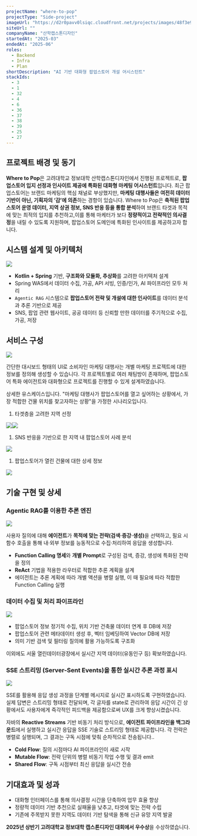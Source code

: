 ```yaml
---
projectName: "where-to-pop"
projectType: "Side-project"
imageUrl: "https://d2r0pavv0lsiqc.cloudfront.net/projects/images/48f3e986-799b-4f74-9b68-c3209c00820c.webp"
siteUrl: ""
companyName: "산학캡스톤디자인"
startedAt: "2025-03"
endedAt: "2025-06"
roles:
  - Backend
  - Infra
  - Plan
shortDescription: "AI 기반 대화형 팝업스토어 개설 어시스턴트"
stackIds:
  - 3
  - 1
  - 32
  - 4
  - 6
  - 36
  - 37
  - 38
  - 39
  - 25
  - 27
---
```


## 프로젝트 배경 및 동기

**Where to Pop**은 고려대학교 정보대학 산학캡스톤디자인에서 진행된 프로젝트로, **팝업스토어 입지 선정과 인사이트 제공에 특화된 대화형 마케팅 어시스턴트**입니다. 최근 팝업스토어는 브랜드 마케팅의 핵심 채널로 부상했지만, **마케팅 대행사들은 여전히 데이터 기반이 아닌, 기획자의 ‘감’에 의존**하는 경항이 있습니다.
Where to Pop은 **축적된 팝업스토어 운영 데이터, 지역 상권 정보, SNS 반응 등을 통합 분석**하여 브랜드 타겟과 목적에 맞는 최적의 입지를 추천하고,이를 통해 마케터가 보다 **정량적이고 전략적인 의사결정**을 내릴 수 있도록 지원하며, 팝업스토어 도메인에 특화된 인사이트를 제공하고자 합니다.

## 시스템 설계 및 아키텍처

![](https://d2r0pavv0lsiqc.cloudfront.net/projects/images/45e60100-03bb-4d86-943f-61f4712b3bb0.webp)

- **Kotlin + Spring** 기반, **구조화와 모듈화, 추상화**를 고려한 아키텍처 설계
- Spring WAS에서 데이터 수집, 가공, API 서빙, 인증/인가, AI 파이프라인 모두 처리
- `Agentic RAG` 시스템으로 **팝업스토어 전략 및 개설에 대한 인사이트**를 데이터 분석과 추론 기반으로 제공
- SNS, 팝업 관련 웹사이트, 공공 데이터 등 신뢰할 만한 데이터를 주기적으로 수집, 가공, 저장

## 서비스 구성

![](https://d2r0pavv0lsiqc.cloudfront.net/projects/images/b78a04a5-7c35-49b4-be7d-ec1054e58476.gif)

간단한 대시보드 형태의 UI로 소비자인 마케팅 대행사는 개별 마케팅 프로젝트에 대한 정보를 정의해 생성할 수 있습니다. 각 프로젝트별로 여러 채팅방이 존재하며, 팝업스토어 특화 에이전트와 대화형으로 프로젝트를 진행할 수 있게 설계하였습니다.

상세한 유스케이스입니다. "마케팅 대행사가 팝업스토어를 열고 싶어하는 상황에서, 가장 적합한 건물 위치를 찾고자하는 상황"을 가정한 시나리오입니다.

1. 타겟층을 고려한 지역 선정

![](https://d2r0pavv0lsiqc.cloudfront.net/projects/images/36fef51f-d154-49bf-93ef-841e29959bdc.webp)![](https://d2r0pavv0lsiqc.cloudfront.net/projects/images/32f1bfbb-c372-469d-92ea-91ced271a597.webp)

1. SNS 반응을 기반으로 한 지역 내 팝업스토어 사례 분석

![](https://d2r0pavv0lsiqc.cloudfront.net/projects/images/fc0ac2b6-c948-40a5-b9d8-579dbb1d8242.webp)

1. 팝업스토어가 열린 건물에 대한 상세 정보

![](https://d2r0pavv0lsiqc.cloudfront.net/projects/images/72aa5490-4450-4fe1-8129-cdeeac485027.webp)

## 기술 구현 및 상세

### Agentic RAG를 이용한 추론 엔진

![](https://d2r0pavv0lsiqc.cloudfront.net/projects/images/7850cd6e-16aa-4333-8ad2-1382f6decfa3.webp)

사용자 질의에 대해 **에이전트**가 **목적에 맞는 전략(검색·증강·생성)**&#xC744; 선택하고, 필요 시 함수 호출을 통해 내·외부 정보를 능동적으로 수집·처리하여 응답을 생성합니다.

- **Function Calling 명세**와 **개별 Prompt**로 구성된 검색, 증강, 생성에 특화된 전략을 정의
- **ReAct** 기법을 적용한 라우터로 적합한 추론 계획을 설계
- 에이전트는 추론 계획에 따라 개별 액션을 병렬 실행, 이 때 필요에 따라 적합한 Function Calling 실행

### 데이터 수집 및 처리 파이프라인

![](https://d2r0pavv0lsiqc.cloudfront.net/projects/images/2f19b120-9226-4d81-bf73-7a19ee2ec5f1.webp)

- 팝업스토어 정보 정기적 수집, 위치 기반 건축물 데이터 연계 후 DB에 저장
- 팝업스토어 관련 메타데이터 생성 후, 벡터 임베딩하여 Vector DB에 저장
- 의미 기반 검색 및 필터링 질의에 활용 가능하도록 구조화

이외에도 서울 열린데이터광장에서 실시간 지역 데이터(유동인구 등) 확보하였습니다.

### SSE 스트리밍 (Server-Sent Events)을 통한 실시간 추론 과정 표시

![](https://d2r0pavv0lsiqc.cloudfront.net/projects/images/daec9fb7-a967-4caa-ab53-edd18d164200.gif)

SSE를 활용해 응답 생성 과정을 단계별 메시지로 실시간 표시하도록 구현하였습니다.
실제 답변은 스트리밍 형태로 전달되며, 각 글자를 state로 관리하여 응답 시간이 긴 상황에서도 사용자에게 즉각적인 피드백을 제공함으로써 UX를 크게 향상시켰습니다.

자바의 **Reactive Streams** 기반 비동기 처리 방식으로, **에이전트 파이프라인을 백그라운드**에서 실행하고 실시간 응답을 SSE 기술로 스트리밍 형태로 제공합니다. 각 전략은 병렬로 실행되며, 그 결과는 구독 시점에 맞춰 순차적으로 전송됩니다..

- **Cold Flow**: 질의 시점마다 AI 파이프라인이 새로 시작
- **Mutable Flow**: 전략 단위의 병렬 비동기 작업 수행 및 결과 emit
- **Shared Flow**: 구독 시점부터 최신 응답을 실시간 전송

## 기대효과 및 성과

- 대화형 인터페이스를 통해 의사결정 시간을 단축하여 업무 효율 향상
- 정량적 데이터 기반 추천으로 실패율을 낮추고, 타겟에 맞는 전략 수립
- 기존에 주목받지 못한 지역도 데이터 기반 탐색을 통해 신규 유망 지역 발굴

**2025년 상반기 고려대학교 정보대학 캡스톤디자인 대회에서 우수상**을 수상하였습니다.